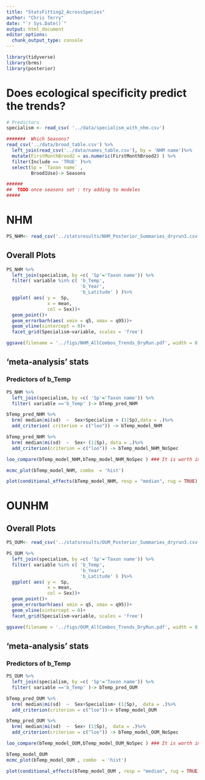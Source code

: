```yaml
---
title: "StatsFitting2_AcrossSpecies"
author: "Chris Terry"
date: "`r Sys.Date()`"
output: html_document
editor_options: 
  chunk_output_type: console
---
```


```r
library(tidyverse)
library(brms)
library(posterior)
```

# Does ecological specificity predict the trends?

```r
# Predictors
specialism <- read_csv( '../data/specialism_with_nhm.csv')

#######  Which Seasons?
read_csv('../data/brood_table.csv') %>%
  left_join(read_csv('../data/names_table.csv'), by = 'NHM name')%>% 
  mutate(FirstMonthBrood2 = as.numeric(FirstMonthBrood2) ) %>%
  filter(Include == 'TRUE' )%>%
  select(Sp = `Taxon name` ,
         Brood1Use)-> Seasons

######
##  TODO once seasons set : try adding to modeles
#####
```

# NHM

```r
PS_NHM<- read_csv('../statsresults/NHM_Posterior_Summaries_dryrun3.csv')
```

## Overall Plots

```r
PS_NHM %>%
  left_join(specialism, by =c( 'Sp'='Taxon name')) %>%
  filter( variable %in% c( 'b_Temp',
                           'b_Year',
                           'b_Latitude' ) )%>%
  ggplot( aes( y =  Sp, 
               x = mean,
               col = Sex))+
  geom_point()+
  geom_errorbarh(aes( xmin = q5, xmax = q95))+
  geom_vline(xintercept = 0)+
  facet_grid(Specialism~variable, scales = 'free')

ggsave(filename = '../figs/NHM_AllCombos_Trends_DryRun.pdf', width = 8, height =8)

```


## 'meta-analysis' stats

### Predictors of b_Temp 

```r
PS_NHM %>%
  left_join(specialism, by =c( 'Sp'='Taxon name')) %>%
  filter( variable =='b_Temp' )-> bTemp_pred_NHM

bTemp_pred_NHM %>%
  brm( median|mi(sd)  ~  Sex+Specialism + (1|Sp),data = .)%>%
  add_criterion( criterion = c("loo")) -> bTemp_model_NHM

bTemp_pred_NHM %>%
  brm( median|mi(sd)  ~  Sex+ (1|Sp), data = .)%>%
  add_criterion(criterion = c("loo")) -> bTemp_model_NHM_NoSpec

loo_compare(bTemp_model_NHM,bTemp_model_NHM_NoSpec ) ### It is worth including specialism

mcmc_plot(bTemp_model_NHM, combo  = 'hist')

plot(conditional_effects(bTemp_model_NHM, resp = "median", rug = TRUE), ask = FALSE)

```

# OUNHM

## Overall Plots

```r
PS_OUM<- read_csv('../statsresults/OUM_Posterior_Summaries_dryrun3.csv')

PS_OUM %>%
  left_join(specialism, by =c( 'Sp'='Taxon name')) %>%
  filter( variable %in% c( 'b_Temp',
                           'b_Year',
                           'b_Latitude' ) )%>%
  ggplot( aes( y =  Sp, 
               x = mean,
               col = Sex))+
  geom_point()+
  geom_errorbarh(aes( xmin = q5, xmax = q95))+
  geom_vline(xintercept = 0)+
  facet_grid(Specialism~variable, scales = 'free')

ggsave(filename = '../figs/OUM_AllCombos_Trends_DryRun.pdf', width = 8, height =8)

```


## 'meta-analysis' stats

### Predictors of b_Temp 


```r
PS_OUM %>%
  left_join(specialism, by =c( 'Sp'='Taxon name')) %>%
  filter( variable =='b_Temp' )-> bTemp_pred_OUM

bTemp_pred_OUM %>%
  brm( median|mi(sd)  ~  Sex+Specialism+ (1|Sp),  data = .)%>%
  add_criterion(criterion = c("loo"))-> bTemp_model_OUM

bTemp_pred_OUM %>%
  brm( median|mi(sd)  ~  Sex+ (1|Sp),  data = .)%>%
  add_criterion(criterion = c("loo")) -> bTemp_model_OUM_NoSpec

loo_compare(bTemp_model_OUM,bTemp_model_OUM_NoSpec ) ### It is worth including specialism

bTemp_model_OUM
mcmc_plot(bTemp_model_OUM , combo  = 'hist')

plot(conditional_effects(bTemp_model_OUM , resp = "median", rug = TRUE), ask = FALSE)

```





